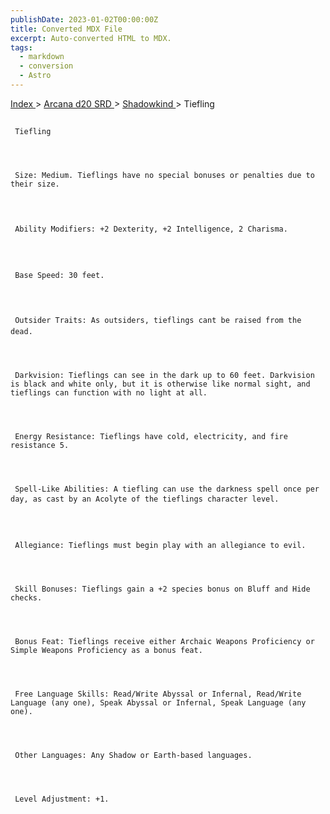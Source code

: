 ```yaml
---
publishDate: 2023-01-02T00:00:00Z
title: Converted MDX File
excerpt: Auto-converted HTML to MDX.
tags:
  - markdown
  - conversion
  - Astro
---
```







[
      Index
     ](-index)
     >
     [
      Arcana d20 SRD
     ](arcana-d20-srd-index)
     >
     [
      Shadowkind
     ](arcana-d20-srd-shadowkind-index)
     > Tiefling
    





## 
     Tiefling
    



     Size: Medium. Tieflings have no special bonuses or penalties due to their size.
    



     Ability Modifiers: +2 Dexterity, +2 Intelligence, 2 Charisma.
    



     Base Speed: 30 feet.
    



     Outsider Traits: As outsiders, tieflings cant be raised from the dead.
    



     Darkvision: Tieflings can see in the dark up to 60 feet. Darkvision is black and white only, but it is otherwise like normal sight, and tieflings can function with no light at all.
    



     Energy Resistance: Tieflings have cold, electricity, and fire resistance 5.
    



     Spell-Like Abilities: A tiefling can use the darkness spell once per day, as cast by an Acolyte of the tieflings character level.
    



     Allegiance: Tieflings must begin play with an allegiance to evil.
    



     Skill Bonuses: Tieflings gain a +2 species bonus on Bluff and Hide checks.
    



     Bonus Feat: Tieflings receive either Archaic Weapons Proficiency or Simple Weapons Proficiency as a bonus feat.
    



     Free Language Skills: Read/Write Abyssal or Infernal, Read/Write Language (any one), Speak Abyssal or Infernal, Speak Language (any one).
    



     Other Languages: Any Shadow or Earth-based languages.
    



     Level Adjustment: +1.
    





